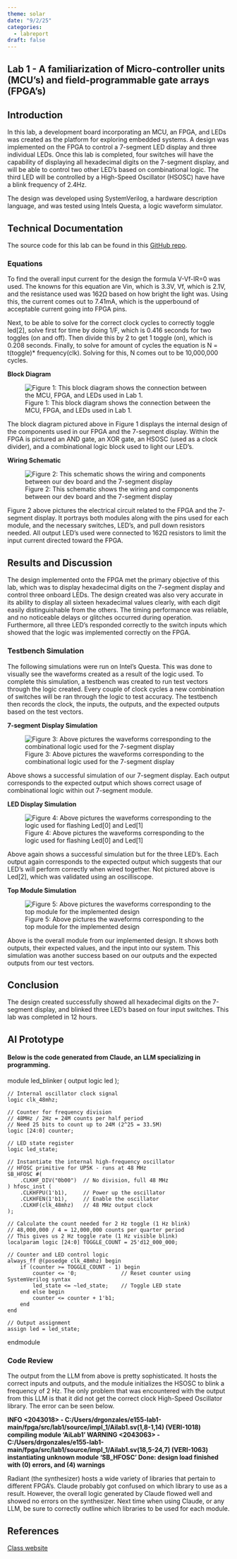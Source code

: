 ```yaml
---
theme: solar
date: "9/2/25"
categories:
  - labreport
draft: false
---
```

## Lab 1 - A familiarization of Micro-controller units (MCU's) and field-programmable gate arrays (FPGA's)

## Introduction

In this lab, a development board incorporating an MCU, an FPGA, and LEDs was created as the platform for exploring embedded systems. A design was implemented on the FPGA to control a 7-segment LED display and three individual LEDs. Once this lab is completed, four switches will have the capability of displaying all hexadecimal digits on the 7-segment display, and will be able to control two other LED's based on combinational logic. The third LED will be controlled by a High-Speed Oscillator (HSOSC) have have a blink frequency of 2.4Hz. 

The design was developed using SystemVerilog, a hardware description language, and was tested using Intels Questa, a logic waveform simulator. 


## Technical Documentation 

The source code for this lab can be found in this [GitHub repo](https://github.com/Swayngee/e155-lab1/tree/main/fpga/src/lab1).

### Equations

To find the overall input current for the design the formula V-Vf-IR=0 was used. The knowns for this equation are Vin, which is 3.3V, Vf, which is 2.1V, and the resistance used was 162Ω based on how bright the light was. Using this, the current comes out to 7.41mA, which is the upperbound of acceptable current going into FPGA pins. 

Next, to be able to solve for the correct clock cycles to correctly toggle led[2], solve first for time by doing 1/F, which is 0.416 seconds for two toggles (on and off). Then divide this by 2 to get 1 toggle (on), which is 0.208 seconds. Finally, to solve for amount of cycles the equation is N = t(toggle)* frequency(clk). Solving for this, N comes out to be 10,000,000 cycles.  


**Block Diagram**

![Figure 1: This block diagram shows the connection between the MCU, FPGA, and LEDs used in Lab 1.](../images/Block1.jpg)

The block diagram pictured above in Figure 1 displays the internal design of the components used in our FPGA and the 7-segment display. Within the FPGA is pictured an AND gate, an XOR gate, an HSOSC (used as a clock divider), and a combinational logic block used to light our LED's.

**Wiring Schematic**

![Figure 2: This schematic shows the wiring and components between our dev board and the 7-segment display](../images/Schematic1.jpg)

Figure 2 above pictures the electrical circuit related to the FPGA and the 7-segment display. It portrays both modules along with the pins used for each module, and the necessary switches, LED's, and pull down resistors needed. All output LED's used were connected to 162Ω resistors to limit the input current directed toward the FPGA. 

## Results and Discussion

The design implemented onto the FPGA met the primary objective of this lab, which was to display hexadecimal digits on the 7-segment display and control three onboard LEDs. The design created was also very accurate in its ability to display all sixteen hexadecimal values clearly, with each digit easily distinguishable from the others. The timing performance was reliable, and no noticeable delays or glitches occurred during operation.
Furthermore, all three LED's responded correctly to the switch inputs which showed that the logic was implemented correctly on the FPGA. 

### Testbench Simulation

The following simulations were run on Intel's Questa. This was done to visually see the waveforms created as a result of the logic used. To complete this simulation, a testbench was created to run test vectors through the logic created. Every couple of clock cycles a new combination of switches will be ran through the logic to test accuracy. The testbench then records the clock, the inputs, the outputs, and the expected outputs based on the test vectors.  

**7-segment Display Simulation** 

![Figure 3: Above pictures the waveforms corresponding to the combinational logic used for the 7-segment display](../images/testbenchlab11.png)

Above shows a successful simulation of our 7-segment display. Each output corresponds to the expected output which shows correct usage of combinational logic within out 7-segment module. 

**LED Display Simulation**

![Figure 4: Above pictures the waveforms corresponding to the logic used for flashing Led[0] and Led[1]](../images/testbenchlab12.png)

Above again shows a successful simulation but for the three LED's. Each output again corresponds to the expected output which suggests that our LED's will perform correctly when wired together. Not pictured above is Led[2], which was validated using an oscilliscope. 

**Top Module Simulation**

![Figure 5: Above pictures the waveforms corresponding to the top module for the implemented design](../images/testbenchlab13.png)

Above is the overall module from our implemented design. It shows both outputs, their expected values, and the input into our system. This simulation was another success based on our outputs and the expected outputs from our test vectors. 

## Conclusion
The design created successfully showed all hexadecimal digits on the 7-segment display, and blinked three LED's based on four input switches. This lab was completed in 12 hours. 

## AI Prototype
#### Below is the code generated from Claude, an LLM specializing in programming. 

module led_blinker (
    output logic led
);

    // Internal oscillator clock signal
    logic clk_48mhz;
    
    // Counter for frequency division
    // 48MHz / 2Hz = 24M counts per half period
    // Need 25 bits to count up to 24M (2^25 = 33.5M)
    logic [24:0] counter;
    
    // LED state register
    logic led_state;
    
    // Instantiate the internal high-frequency oscillator
    // HFOSC primitive for UP5K - runs at 48 MHz
    SB_HFOSC #(
        .CLKHF_DIV("0b00")  // No division, full 48 MHz
    ) hfosc_inst (
        .CLKHFPU(1'b1),     // Power up the oscillator
        .CLKHFEN(1'b1),     // Enable the oscillator
        .CLKHF(clk_48mhz)   // 48 MHz output clock
    );
    
    // Calculate the count needed for 2 Hz toggle (1 Hz blink)
    // 48,000,000 / 4 = 12,000,000 counts per quarter period
    // This gives us 2 Hz toggle rate (1 Hz visible blink)
    localparam logic [24:0] TOGGLE_COUNT = 25'd12_000_000;
    
    // Counter and LED control logic
    always_ff @(posedge clk_48mhz) begin
        if (counter >= TOGGLE_COUNT - 1) begin
            counter <= '0;              // Reset counter using SystemVerilog syntax
            led_state <= ~led_state;    // Toggle LED state
        end else begin
            counter <= counter + 1'b1;
        end
    end
    
    // Output assignment
    assign led = led_state;
    
endmodule




### Code Review

The output from the LLM from above is pretty sophisticated. It hosts the correct inputs and outputs, and the module initializes the HSOSC to blink a frequency of 2 Hz. The only problem that was encountered with the output from this LLM is that it did not get the correct clock High-Speed Oscillator library. The error can be seen below. 

**INFO <2043018> - C:/Users/drgonzales/e155-lab1-main/fpga/src/lab1/source/impl_1/Ailab1.sv(1,8-1,14) (VERI-1018) compiling module 'AiLab1'
WARNING <2043063> - C:/Users/drgonzales/e155-lab1-main/fpga/src/lab1/source/impl_1/Ailab1.sv(18,5-24,7) (VERI-1063) instantiating unknown module 'SB_HFOSC'
Done: design load finished with (0) errors, and (4) warnings**


Radiant (the synthesizer) hosts a wide variety of libraries that pertain to different FPGA's. Claude probably got confused on which library to use as a result. However, the overall logic generated by Claude flowed well and showed no errors on the synthesizer. Next time when using Claude, or any LLM, be sure to correctly outline which libraries to be used for each module. 


## References 

[Class website](https://hmc-e155.github.io/)
